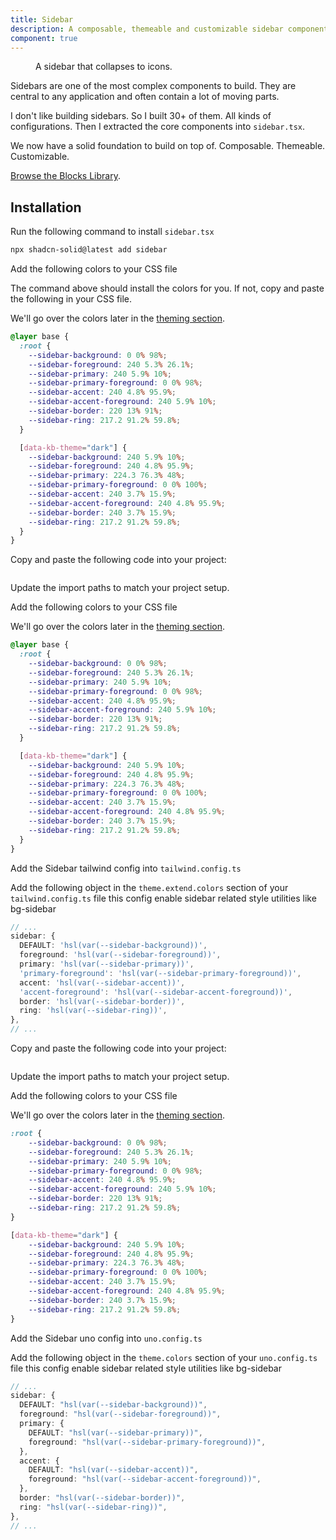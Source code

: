 ```yaml
---
title: Sidebar
description: A composable, themeable and customizable sidebar component.
component: true
---
```


<figure className="flex flex-col gap-4">
  <ComponentPreview
    name="sidebar-07"
    block
  />
  <figcaption className="text-center text-sm text-gray-500">
    A sidebar that collapses to icons.
  </figcaption>
</figure>

Sidebars are one of the most complex components to build. They are central
to any application and often contain a lot of moving parts.

I don't like building sidebars. So I built 30+ of them. All kinds of
configurations. Then I extracted the core components into `sidebar.tsx`.

We now have a solid foundation to build on top of. Composable. Themeable.
Customizable.

[Browse the Blocks Library](/blocks).

## Installation

<ComponentInstallation >


<Step >

<StepItem>Run the following command to install `sidebar.tsx`</StepItem>
```bash
npx shadcn-solid@latest add sidebar
```

<StepItem>Add the following colors to your CSS file</StepItem>

The command above should install the colors for you. If not, copy and paste the following in your CSS file.

We'll go over the colors later in the [theming section](/docs/components/sidebar#theming).

```css title="src/app.css"
@layer base {
  :root {
    --sidebar-background: 0 0% 98%;
    --sidebar-foreground: 240 5.3% 26.1%;
    --sidebar-primary: 240 5.9% 10%;
    --sidebar-primary-foreground: 0 0% 98%;
    --sidebar-accent: 240 4.8% 95.9%;
    --sidebar-accent-foreground: 240 5.9% 10%;
    --sidebar-border: 220 13% 91%;
    --sidebar-ring: 217.2 91.2% 59.8%;
  }

  [data-kb-theme="dark"] {
    --sidebar-background: 240 5.9% 10%;
    --sidebar-foreground: 240 4.8% 95.9%;
    --sidebar-primary: 224.3 76.3% 48%;
    --sidebar-primary-foreground: 0 0% 100%;
    --sidebar-accent: 240 3.7% 15.9%;
    --sidebar-accent-foreground: 240 4.8% 95.9%;
    --sidebar-border: 240 3.7% 15.9%;
    --sidebar-ring: 217.2 91.2% 59.8%;
  }
}
```

</Step>


<Step >

<StepItem>Copy and paste the following code into your project:</StepItem>
```tsx file=<rootDir>/src/registry/tailwindcss/ui/sidebar.tsx
```

<StepItem>Update the import paths to match your project setup.</StepItem>

<StepItem>Add the following colors to your CSS file</StepItem>

We'll go over the colors later in the [theming section](/docs/components/sidebar#theming).

```css title="src/app.css"
@layer base {
  :root {
    --sidebar-background: 0 0% 98%;
    --sidebar-foreground: 240 5.3% 26.1%;
    --sidebar-primary: 240 5.9% 10%;
    --sidebar-primary-foreground: 0 0% 98%;
    --sidebar-accent: 240 4.8% 95.9%;
    --sidebar-accent-foreground: 240 5.9% 10%;
    --sidebar-border: 220 13% 91%;
    --sidebar-ring: 217.2 91.2% 59.8%;
  }

  [data-kb-theme="dark"] {
    --sidebar-background: 240 5.9% 10%;
    --sidebar-foreground: 240 4.8% 95.9%;
    --sidebar-primary: 224.3 76.3% 48%;
    --sidebar-primary-foreground: 0 0% 100%;
    --sidebar-accent: 240 3.7% 15.9%;
    --sidebar-accent-foreground: 240 4.8% 95.9%;
    --sidebar-border: 240 3.7% 15.9%;
    --sidebar-ring: 217.2 91.2% 59.8%;
  }
}
```

<StepItem>Add the Sidebar tailwind config into `tailwind.config.ts`</StepItem>

Add the following object in the `theme.extend.colors` section of your `tailwind.config.ts` file
this config enable sidebar related style utilities like bg-sidebar

```ts title="tailwind.config.ts"
// ...
sidebar: {
  DEFAULT: 'hsl(var(--sidebar-background))',
  foreground: 'hsl(var(--sidebar-foreground))',
  primary: 'hsl(var(--sidebar-primary))',
  'primary-foreground': 'hsl(var(--sidebar-primary-foreground))',
  accent: 'hsl(var(--sidebar-accent))',
  'accent-foreground': 'hsl(var(--sidebar-accent-foreground))',
  border: 'hsl(var(--sidebar-border))',
  ring: 'hsl(var(--sidebar-ring))',
},
// ...
```

</Step>

<Step >

<StepItem>Copy and paste the following code into your project:</StepItem>
```tsx file=<rootDir>/../packages/unocss/ui/sidebar.tsx
```

<StepItem>Update the import paths to match your project setup.</StepItem>

<StepItem>Add the following colors to your CSS file</StepItem>

We'll go over the colors later in the [theming section](/docs/components/sidebar#theming).

```css title="src/app.css"
:root {
    --sidebar-background: 0 0% 98%;
    --sidebar-foreground: 240 5.3% 26.1%;
    --sidebar-primary: 240 5.9% 10%;
    --sidebar-primary-foreground: 0 0% 98%;
    --sidebar-accent: 240 4.8% 95.9%;
    --sidebar-accent-foreground: 240 5.9% 10%;
    --sidebar-border: 220 13% 91%;
    --sidebar-ring: 217.2 91.2% 59.8%;
}

[data-kb-theme="dark"] {
    --sidebar-background: 240 5.9% 10%;
    --sidebar-foreground: 240 4.8% 95.9%;
    --sidebar-primary: 224.3 76.3% 48%;
    --sidebar-primary-foreground: 0 0% 100%;
    --sidebar-accent: 240 3.7% 15.9%;
    --sidebar-accent-foreground: 240 4.8% 95.9%;
    --sidebar-border: 240 3.7% 15.9%;
    --sidebar-ring: 217.2 91.2% 59.8%;
}
```

<StepItem>Add the Sidebar uno config into `uno.config.ts`</StepItem>

Add the following object in the `theme.colors` section of your `uno.config.ts` file
this config enable sidebar related style utilities like bg-sidebar

```ts title="uno.config.ts"
// ...
sidebar: {
  DEFAULT: "hsl(var(--sidebar-background))",
  foreground: "hsl(var(--sidebar-foreground))",
  primary: {
    DEFAULT: "hsl(var(--sidebar-primary))",
    foreground: "hsl(var(--sidebar-primary-foreground))",
  },
  accent: {
    DEFAULT: "hsl(var(--sidebar-accent))",
    foreground: "hsl(var(--sidebar-accent-foreground))",
  },
  border: "hsl(var(--sidebar-border))",
  ring: "hsl(var(--sidebar-ring))",
},
// ...
```

</Step>

</ComponentInstallation>